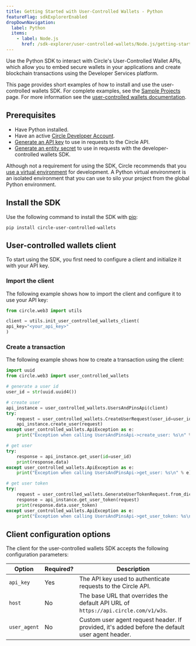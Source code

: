 ```yaml
---
title: Getting Started with User-Controlled Wallets - Python
featureFlag: sdkExplorerEnabled
dropDownNavigation:
  label: Python
  items:
    - label: Node.js
      href: /sdk-explorer/user-controlled-wallets/Node.js/getting-started
---
```


Use the Python SDK to interact with Circle's User-Controlled Wallet APIs, which
allow you to embed secure wallets in your applications and create blockchain
transactions using the Developer Services platform.

This page provides short examples of how to install and use the user-controlled
wallets SDK. For complete examples, see the [Sample Projects](/sample-projects)
page. For more information see the
[user-controlled wallets documentation](/wallets/user-controlled).

## Prerequisites

- Have Python installed.
- Have an active [Circle Developer Account](https://console.circle.com/).
- [Generate an API key](https://developers.circle.com/w3s/web3-services-api-client-keys-auth)
  to use in requests to the Circle API.
- [Generate an entity secret](https://developers.circle.com/wallets/dev-controlled/register-entity-secret)
  to use in requests with the developer-controlled wallets SDK.

Although not a requirement for using the SDK, Circle recommends that you
[use a virtual environment](https://packaging.python.org/en/latest/guides/installing-using-pip-and-virtual-environments/)
for development. A Python virtual environment is an isolated environment that
you can use to silo your project from the global Python environment.

## Install the SDK

Use the following command to install the SDK with
[pip](https://pypi.org/project/pip/):

```shell
pip install circle-user-controlled-wallets
```

## User-controlled wallets client

To start using the SDK, you first need to configure a client and initialize it
with your API key.

### Import the client

The following example shows how to import the client and configure it to use
your API key:

```python
from circle.web3 import utils

client = utils.init_user_controlled_wallets_client(
api_key="<your_api_key>"
)
```

### Create a transaction

The following example shows how to create a transaction using the client:

```python
import uuid
from circle.web3 import user_controlled_wallets

# generate a user id
user_id = str(uuid.uuid4())

# create user
api_instance = user_controlled_wallets.UsersAndPinsApi(client)
try:
    request = user_controlled_wallets.CreateUserRequest(user_id=user_id)
    api_instance.create_user(request)
except user_controlled_wallets.ApiException as e:
    print("Exception when calling UsersAndPinsApi->create_user: %s\n" % e)

# get user
try:
    response = api_instance.get_user(id=user_id)
    print(response.data)
except user_controlled_wallets.ApiException as e:
    print("Exception when calling UsersAndPinsApi->get_user: %s\n" % e)

# get user token
try:
    request = user_controlled_wallets.GenerateUserTokenRequest.from_dict({"userId": user_id})
    response = api_instance.get_user_token(request)
    print(response.data.user_token)
except user_controlled_wallets.ApiException as e:
    print("Exception when calling UsersAndPinsApi->get_user_token: %s\n" % e)
```

## Client configuration options

The client for the user-controlled wallets SDK accepts the following
configuration parameters:

| **Option**   | **Required?** | **Description**                                                                                 |
| ------------ | ------------- | ----------------------------------------------------------------------------------------------- |
| `api_key`    | Yes           | The API key used to authenticate requests to the Circle API.                                    |
| `host`       | No            | The base URL that overrides the default API URL of `https://api.circle.com/v1/w3s`.             |
| `user_agent` | No            | Custom user agent request header. If provided, it's added before the default user agent header. |
